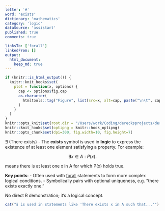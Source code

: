 ```yaml
---
letter: '#'
word: 'exists'
dictionary: 'mathematics'
category: 'logic'
dataSource: 'assistant'
published: true
comments: true

linksTo: ['forall']
linkedFrom: []
output:
  html_document:
    keep_md: true
---
```


```r
if (knitr::is_html_output()) {
  knitr::knit_hooks$set(
    plot = function(x, options) {
      cap <- options$fig.cap
      as.character(
        htmltools::tag("Figure", list(src=x, alt=cap, paste("\n\t", cap, "\n", sep="")))
      )
    }
  )
}
knitr::opts_knit$set(root.dir = "/Users/work/Coding/derecksprojects/derecksnotes.com-playground/derecksnotes.com/client/src/app/dictionaries/mathematics/definitions")
knitr::knit_hooks$set(optipng = knitr::hook_optipng)
knitr::opts_chunk$set(dpi=300, fig.width=10, fig.height=7)
```

<a id="exists">∃ (There exists)</a> - The **exists** symbol is used in **logic** to express the existence of at least one element satisfying a property. For example:

$$
\exists x \in A : P(x).
$$

means there is at least one x in A for which P(x) holds true.

**Key points**:
- Often used with [forall](#forall) statements to form more complex logical conditions.
- Symbolically pairs with optional uniqueness, e.g. “there exists exactly one.”

No direct R demonstration; it’s a logical concept.  
```r
cat("∃ is used in statements like 'There exists x in A such that...'")
```
